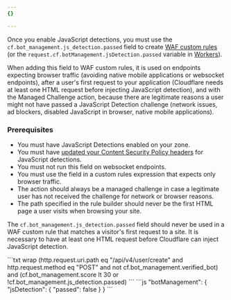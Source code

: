 ```yaml
---
{}

---
```



Once you enable JavaScript detections, you must use the `cf.bot_management.js_detection.passed` field to create [WAF custom rules](/waf/custom-rules/) (or the `request.cf.botManagement.jsDetection.passed` variable in [Workers](/workers/)).

When adding this field to WAF custom rules, it is used on endpoints expecting browser traffic (avoiding native mobile applications or websocket endpoints), after a user's first request to your application (Cloudflare needs at least one HTML request before injecting JavaScript detection), and with the Managed Challenge action, because there are legitimate reasons a user might not have passed a JavaScript Detection challenge (network issues, ad blockers, disabled JavaScript in browser, native mobile applications).

### Prerequisites

- You must have JavaScript Detections enabled on your zone.
- You must have [updated your Content Security Policy headers](/cloudflare-challenges/challenge-types/javascript-detections/#if-you-have-a-content-security-policy-csp) for JavaScript detections.
- You must not run this field on websocket endpoints.
- You must use the field in a custom rules expression that expects only browser traffic.
- The action should always be a managed challenge in case a legitimate user has not received the challenge for network or browser reasons.
- The path specified in the rule builder should never be the first HTML page a user visits when browsing your site.

The `cf.bot_management.js_detection.passed` field should never be used in a WAF custom rule that matches a visitor's first request to a site. It is necessary to have at least one HTML request before Cloudflare can inject JavaScript detection.

<Tabs>
    <TabItem label="WAF rule example">
        ```txt wrap
        (http.request.uri.path eq "/api/v4/user/create" and http.request.method eq "POST" and not cf.bot_management.verified_bot) 
        and (cf.bot_management.score lt 30 or !cf.bot_management.js_detection.passed)
        ```
    </TabItem>
    <TabItem label="Workers example">
        ```js
        "botManagement": {
        "jsDetection": {
            "passed": false
        }
        }
        ```
    </TabItem>
</Tabs>